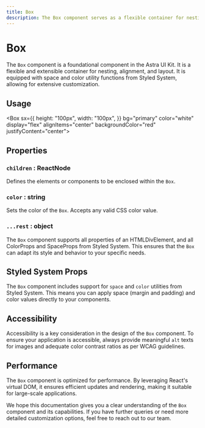 ```yaml
---
title: Box
description: The Box component serves as a flexible container for nesting and layout.
---
```



# Box

<NextSeo
  title="Box Component - Astra UI Kit"
  description="The Box component serves as a flexible container for nesting and layout."
/>

The `Box` component is a foundational component in the Astra UI Kit. It is a flexible and extensible container for nesting, alignment, and layout. It is equipped with space and color utility functions from Styled System, allowing for extensive customization.

## Usage


<Box
  sx={{
    height: "100px",
    width: "100px",
  }}
  bg="primary"
  color="white"
  display="flex"
  alignItems="center"
  backgroundColor="red"
  justifyContent="center"></Box>

## Properties

### `children` : ReactNode

Defines the elements or components to be enclosed within the `Box`.

### `color` : string

Sets the color of the `Box`. Accepts any valid CSS color value.

### `...rest` : object

The `Box` component supports all properties of an HTMLDivElement, and all ColorProps and SpaceProps from Styled System. This ensures that the `Box` can adapt its style and behavior to your specific needs.

## Styled System Props

The `Box` component includes support for `space` and `color` utilities from Styled System. This means you can apply space (margin and padding) and color values directly to your components.

## Accessibility

Accessibility is a key consideration in the design of the `Box` component. To ensure your application is accessible, always provide meaningful `alt` texts for images and adequate color contrast ratios as per WCAG guidelines.

## Performance

The `Box` component is optimized for performance. By leveraging React's virtual DOM, it ensures efficient updates and rendering, making it suitable for large-scale applications.

We hope this documentation gives you a clear understanding of the `Box` component and its capabilities. If you have further queries or need more detailed customization options, feel free to reach out to our team.
